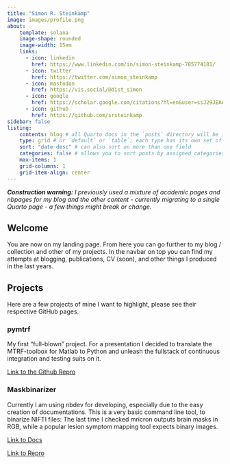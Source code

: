 ```yaml
---
title: "Simon R. Steinkamp"
image: images/profile.png
about:
    template: solana
    image-shape: rounded
    image-width: 15em
    links:
      - icon: linkedin
        href: https://www.linkedin.com/in/simon-steinkamp-785774181/
      - icon: twitter
        href: https://twitter.com/simon_steinkamp
      - icon: mastodon
        href: https://vis.social/@dist_simon
      - icon: google
        href: https://scholar.google.com/citations?hl=en&user=ssJ29JEAAAAJ
      - icon: github
        href: https://github.com/srsteinkamp
sidebar: false
listing:
    contents: blog # all Quarto docs in the `posts` directory will be included on your listing page
    type: grid # or `default` or `table`; each type has its own set of yaml options to include
    sort: "date desc" # can also sort on more than one field
    categories: false # allows you to sort posts by assigned categories
    max-items: 1
    grid-columns: 1
    grid-item-align: center
---
```


***Construction warning:*** *I previously used a mixture of academic pages and nbpages for my blog and
the other content - currently migrating to a single Quarto page - a few things might
break or change.*

## Welcome

You are now on my landing page. From here you can go further to my blog / collection and other of my projects. In the navbar on top you can find my attempts at blogging, publications, CV (soon), and other
things I produced in the last years.


## Projects

Here are a few projects of mine I want to highlight, please see their respective GitHub pages.


### pymtrf

My first "full-blown" project. For a presentation I decided to translate the MTRF-toolbox for Matlab to Python and unleash the fullstack of continuous integration and testing suits on it.

[Link to the Github Repro](https://github.com/SRSteinkamp/pymtrf)

### Maskbinarizer

Currently I am using nbdev for developing, especially due to the easy creation of documentations.
This is a very basic command line tool, to binarize NIFTI files: The last time I checked mricron outputs brain masks in RGB, while a popular lesion symptom mapping tool expects binary images.

[Link to Docs](https://srsteinkamp.github.io/simons_mask_binarizer/)

[Link to Repro](https://github.com/SRSteinkamp/simons_mask_binarizer)